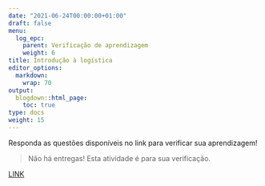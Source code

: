 ```yaml
---
date: "2021-06-24T00:00:00+01:00"
draft: false
menu:
  log_epc:
    parent: Verificação de aprendizagem
    weight: 6
title: Introdução à logística
editor_options: 
  markdown: 
    wrap: 70
output: 
  blogdown::html_page:
    toc: true
type: docs
weight: 15
---
```


Responda as questões disponíveis no link para verificar sua aprendizagem! 

> Não há entregas! Esta atividade é para sua verificação.

[LINK](https://rpubs.com/retaoliveira/log1)
